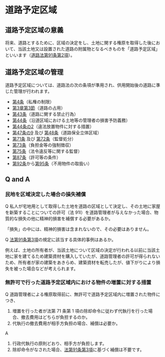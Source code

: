 
# 道路予定区域

## 道路予定区域の意義

将来、道路とするために、区域の決定をし、土地に関する権原を取得した後において、当該土地又は設置された道路の附属物となるべきものを「道路予定区域」といいます（[道路法第91条第2項](https://elaws.e-gov.go.jp/document?lawid=327AC1000000180#Mp-At_91)）。

## 道路予定区域の管理

道路予定区域については、道路法の次の条項が準用され、供用開始後の道路に準じた管理が行われます。

- [第4条](https://elaws.e-gov.go.jp/document?lawid=327AC1000000180#Mp-At_4)（私権の制限）
- [第3章第3節](https://elaws.e-gov.go.jp/document?lawid=327AC1000000180#Mp-Ch_3-Se_3)（道路の占用）
- [第43条](https://elaws.e-gov.go.jp/document?lawid=327AC1000000180#Mp-At_43)（道路に関する禁止行為）
- [第44条](https://elaws.e-gov.go.jp/document?lawid=327AC1000000180#Mp-At_44)（沿道区域における土地等の管理者の損害予防義務）
- [第44条の2](https://elaws.e-gov.go.jp/document?lawid=327AC1000000180#Mp-At_44_2)（違法放置物件に対する措置）
- [第47条の9](https://elaws.e-gov.go.jp/document?lawid=327AC1000000180#Mp-At_47_9) 及び [第48条](https://elaws.e-gov.go.jp/document?lawid=327AC1000000180#Mp-At_48)（道路保全立体区域）
- [第71条](https://elaws.e-gov.go.jp/document?lawid=327AC1000000180#Mp-At_71) 及び [第72条](https://elaws.e-gov.go.jp/document?lawid=327AC1000000180#Mp-At_72)（監督処分）
- [第73条](https://elaws.e-gov.go.jp/document?lawid=327AC1000000180#Mp-At_73)（負担金等の強制徴収）
- [第75条](https://elaws.e-gov.go.jp/document?lawid=327AC1000000180#Mp-At_75)（法令違反等に関する監督）
- [第87条](https://elaws.e-gov.go.jp/document?lawid=327AC1000000180#Mp-At_87)（許可等の条件）
- [第92条](https://elaws.e-gov.go.jp/document?lawid=327AC1000000180#Mp-At_92)から[第95条](https://elaws.e-gov.go.jp/document?lawid=327AC1000000180#Mp-At_95)（不用物件の取扱い）

## Q and A

### 民地を区域決定した場合の損失補償

Q 私人が宅地用として取得した土地を道路の区域として決定し、その土地に家屋を新築することについての許可（法 91Ⅰ）を道路管理者が与えなかった場合、物質的な損失の他に精神的損害を補償する必要があるか。

「損失」の中には、精神的損害は含まれないので、その必要はありません。

Q [法第91条第3項](https://elaws.e-gov.go.jp/document?lawid=327AC1000000180#Mp-At_91)の規定に該当する具体的事例はあるか。

例えば、土地の所有者が、当該土地について区域の決定が行われる以前に当該土地に家を建てるため建築資材を購入していたが、道路管理者の許可が得られないため、所有者が家の建築をあきらめ、建築資材を転売したが、値下がりにより損失を被った場合などが考えられます。

### 無許可で行った道路予定区域内における物件の増置に対する措置

Q 道路管理者による権原取得前に、無許可で道路予定区域内に増置された物件につき、

1. 増置を行った者が法第 71 条第 1 項の除却命令に従わず代執行を行った場合、撤去費用はどちらが負担するのか。
2. 代執行の撤去費用が相手方負担の場合、補償は必要か。

A 

1. 行政代執行の原則どおり、相手方が負担します。
2. 除却命令がなされた場合、[法第91条第3項](https://elaws.e-gov.go.jp/document?lawid=327AC1000000180#Mp-At_91)に基づく補償は不要です。
